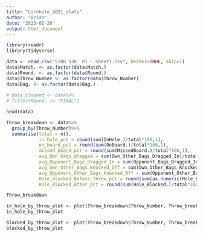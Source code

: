 ```yaml
---
title: "Cornhole_2021_stats"
author: "Brian"
date: "2023-02-26"
output: html_document
---
```


```r
library(readr)
library(tidyverse)
```


```r
data <- read.csv("STOR 538_ P1 - Sheet1.csv", header=TRUE, skip=1)
data$Match. <- as.factor(data$Match.)
data$Round. <- as.factor(data$Round.)
data$Throw_Number <- as.factor(data$Throw_Number)
data$Bag. <- as.factor(data$Bag.)
  
# data_cleaned <- data%>%
# filter(Round. != "FINAL")
```



```r
head(data)
```

```r
Throw_breakdown <- data%>%
  group_by(Throw_Number)%>%
  summarise(total = n(),
            in_hole_pct = round(sum(InHole.)/total*100,1),
            on_board_pct = round(sum(OnBoard.)/total*100,1),
            missed_board_pct = round(sum(MissedBoard.)/total*100,1),
            avg_Own_bags_dragged = sum(Own_Other_Bags_Dragged_In)/total,
            avg_Opponent_Bags_Dragged_In = sum(Opponent_Bags_Dragged_In)/total,
            avg_Own_Other_Bags_Knocked_Off = sum(Own_Other_Bags_Knocked_Off)/total,
            avg_Opponent_Other_Bags_Knocked_Off = sum(Opponent_Other_Bags_Knocked_Off)/total,
            Hole_Blocked_Before_Throw_pct = round(sum(as.numeric(Hole_Blocked_Before_Throw))/total*100,1),
            Hole_Blocked_After_pct = round(sum(Hole_Blocked.)/total*100,1))

Throw_breakdown
```

```r
in_hole_by_throw_plot <- plot(Throw_breakdown$Throw_Number, Throw_breakdown$in_hole_pct, xlab = "Throw", ylab = "in hole percentage")
in_hole_by_throw_plot
```

```r
blocked_by_throw_plot <- plot(Throw_breakdown$Throw_Number, Throw_breakdown$Hole_Blocked_Before_Throw_pct, xlab = "Throw", ylab = "Hole Blocked")
blocked_by_throw_plot
```






